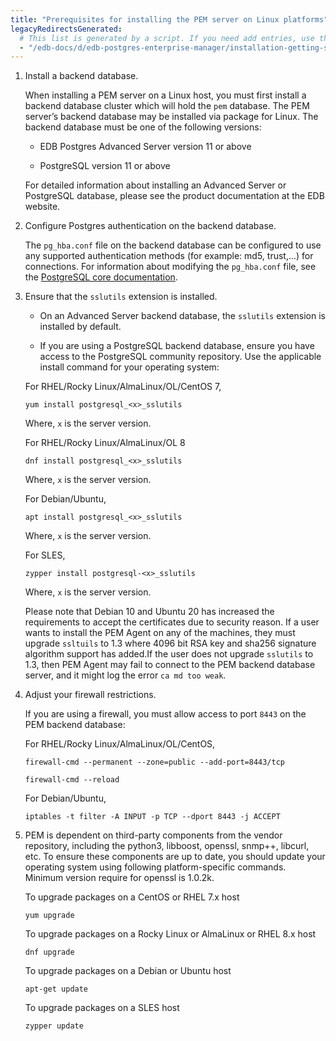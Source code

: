 ```yaml
---
title: "Prerequisites for installing the PEM server on Linux platforms"
legacyRedirectsGenerated:
  # This list is generated by a script. If you need add entries, use the `legacyRedirects` key.
  - "/edb-docs/d/edb-postgres-enterprise-manager/installation-getting-started/linux-installation-guide/8.0/prerequisites_for_installing_pem_server.html"
---
```


1.  Install a backend database.

    When installing a PEM server on a Linux host, you must first install a backend database cluster which will hold the `pem` database. The PEM server’s backend database may be installed via package for Linux. The backend database must be one of the following versions:

    -   EDB Postgres Advanced Server version 11 or above

    -   PostgreSQL version 11 or above

    For detailed information about installing an Advanced Server or PostgreSQL database, please see the product documentation at the EDB website.

2.  Configure Postgres authentication on the backend database.

    The `pg_hba.conf` file on the backend database can be configured to use any supported authentication methods (for example: md5, trust,...) for connections. For information about modifying the `pg_hba.conf` file, see the [PostgreSQL core documentation](https://www.postgresql.org/docs/current/static/auth-pg-hba-conf.html).

3.  Ensure that the `sslutils` extension is installed.

    -   On an Advanced Server backend database, the `sslutils` extension is installed by default.

    -   If you are using a PostgreSQL backend database, ensure you have access to the PostgreSQL community repository. Use the applicable install command for your operating system:

    For RHEL/Rocky Linux/AlmaLinux/OL/CentOS 7,

    ```text
    yum install postgresql_<x>_sslutils     
    ```

    Where, `x` is the server version.

    For RHEL/Rocky Linux/AlmaLinux/OL 8

    ```text
    dnf install postgresql_<x>_sslutils
    ```

    Where, `x` is the server version.

    For Debian/Ubuntu,

    ```text
    apt install postgresql_<x>_sslutils
    ```
    
    Where, `x` is the server version.

    For SLES,

    ```text
    zypper install postgresql-<x>_sslutils
    ```

    Where, `x` is the server version.

    Please note that Debian 10 and Ubuntu 20 has increased the requirements to accept the certificates due to security reason. If a user wants to install the PEM Agent on any of the machines, they must upgrade `ssltuils` to 1.3 where 4096 bit RSA key and sha256 signature algorithm support has added.If the user does not upgrade `sslutils` to 1.3, then PEM Agent may fail to connect to the PEM backend database server, and it might log the error `ca md too weak`.
     

4.  Adjust your firewall restrictions.

    If you are using a firewall, you must allow access to port `8443` on the PEM backend database:

    For RHEL/Rocky Linux/AlmaLinux/OL/CentOS,
    
    ```text
    firewall-cmd --permanent --zone=public --add-port=8443/tcp
     
    firewall-cmd --reload
    ```

    For Debian/Ubuntu,

    ```text
    iptables -t filter -A INPUT -p TCP --dport 8443 -j ACCEPT
    ```

5.  PEM is dependent on third-party components from the vendor repository, including the python3, libboost, openssl, snmp++, libcurl, etc. To ensure these components are up to date, you should update your operating system using following platform-specific commands. Minimum version require for openssl is 1.0.2k.

    To upgrade packages on a CentOS or RHEL 7.x host

    ```text
    yum upgrade
    ```

    To upgrade packages on a Rocky Linux or AlmaLinux or RHEL 8.x host

    ```text
    dnf upgrade
    ```

    To upgrade packages on a Debian or Ubuntu host

    ```text
    apt-get update
    ```

    To upgrade packages on a SLES host

    ```text
    zypper update
    ```

